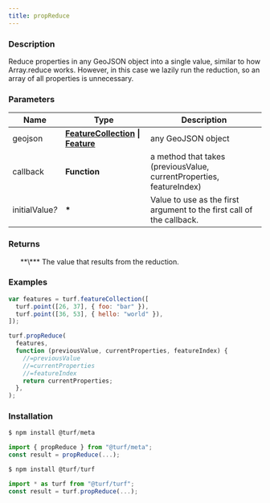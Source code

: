 ```yaml
---
title: propReduce
---
```



### Description

Reduce properties in any GeoJSON object into a single value,
similar to how Array.reduce works. However, in this case we lazily run
the reduction, so an array of all properties is unnecessary.

### Parameters

| Name                 | Type                                                                                                                                   | Description                                                           |
| -------------------- | -------------------------------------------------------------------------------------------------------------------------------------- | --------------------------------------------------------------------- |
| geojson              | **[FeatureCollection](https://tools.ietf.org/html/rfc7946#section-3.3) \| [Feature](https://tools.ietf.org/html/rfc7946#section-3.2)** | any GeoJSON object                                                    |
| callback             | **Function**                                                                                                                           | a method that takes (previousValue, currentProperties, featureIndex)  |
| initialValue<i>?</i> | **\***                                                                                                                                 | Value to use as the first argument to the first call of the callback. |

### Returns

<ul>
  **\*** The value that results from the reduction.

</ul>

### Examples

```javascript
var features = turf.featureCollection([
  turf.point([26, 37], { foo: "bar" }),
  turf.point([36, 53], { hello: "world" }),
]);

turf.propReduce(
  features,
  function (previousValue, currentProperties, featureIndex) {
    //=previousValue
    //=currentProperties
    //=featureIndex
    return currentProperties;
  },
);
```

### Installation

```javascript
$ npm install @turf/meta

import { propReduce } from "@turf/meta";
const result = propReduce(...);
```

```javascript
$ npm install @turf/turf

import * as turf from "@turf/turf";
const result = turf.propReduce(...);
```
